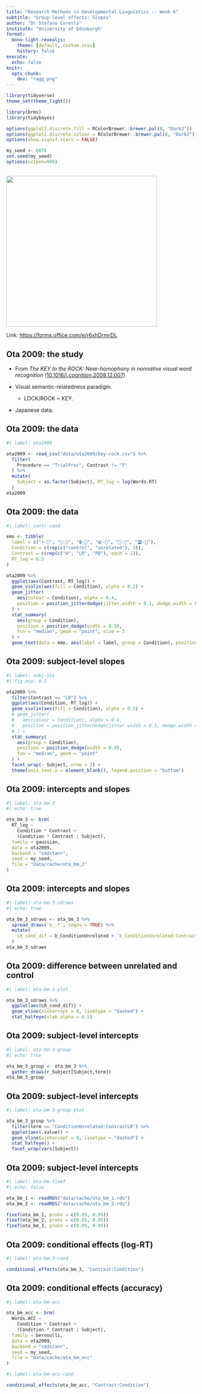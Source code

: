 ```yaml
---
title: "Research Methods in Developmental Linguistics -- Week 6"
subtitle: "Group-level effects: Slopes"
author: "Dr Stefano Coretta"
institute: "University of Edinburgh"
format:
  mono-light-revealjs:
    theme: [default, custom.scss]
    history: false
execute: 
  echo: false
knitr:
  opts_chunk:
    dev: "ragg_png"
---
```


```r
library(tidyverse)
theme_set(theme_light())

library(brms)
library(tidybayes)

options(ggplot2.discrete.fill = RColorBrewer::brewer.pal(8, "Dark2"))
options(ggplot2.discrete.colour = RColorBrewer::brewer.pal(8, "Dark2"))
options(show.signif.stars = FALSE)

my_seed <- 8878
set.seed(my_seed)
options(scipen=999)
```

## 

![](/img/QRCode for RMDL mid-term feedback.png){fig-align="center" width="400"}

Link: <https://forms.office.com/e/r6xhDrmrDL>

## Ota 2009: the study

-   From *The KEY to the ROCK: Near-homophony in nonnative visual word recognition* ([10.1016/j.cognition.2008.12.007](https://doi.org/10.1016/j.cognition.2008.12.007))

-   Visual semantic-relatedness paradigm.

    -   LOCK/ROCK \~ KEY.

-   Japanese data.

## Ota 2009: the data

```r
#| label: ota2009

ota2009 <- read_csv("data/ota2009/key-rock.csv") %>%
  filter(
    Procedure == "TrialProc", Contrast != "F"
  ) %>%
  mutate(
    Subject = as.factor(Subject), RT_log = log(Words.RT)
  )
ota2009
```

## Ota 2009: the data

```r
#| label: contr-cond

emo <- tibble(
  label = c("☀️-🌙", "👦-🌙", "🔒-🔑", "🪨-🔑", "🍑-🍏", "🏖️-🍏"),
  Condition = c(rep(c("control", "unrelated"), 3)),
  Contrast = c(rep(c("H", "LR", "PB"), each = 2)),
  RT_log = 6.5
)

ota2009 %>%
  ggplot(aes(Contrast, RT_log)) +
  geom_violin(aes(fill = Condition), alpha = 0.2) +
  geom_jitter(
    aes(colour = Condition), alpha = 0.4,
    position = position_jitterdodge(jitter.width = 0.1, dodge.width = 0.9)
  ) +
  stat_summary(
    aes(group = Condition),
    position = position_dodge(width = 0.9),
    fun = "median", geom = "point", size = 3
  ) +
  geom_text(data = emo, aes(label = label, group = Condition), position = position_dodge(width = 0.9), size = 5)
```

## Ota 2009: subject-level slopes

```r
#| label: subj-slo
#| fig_asp: 0.5

ota2009 %>%
  filter(Contrast == "LR") %>%
  ggplot(aes(Condition, RT_log)) +
  geom_violin(aes(fill = Condition), alpha = 0.5) +
  # geom_jitter(
  #   aes(colour = Condition), alpha = 0.4,
  #   position = position_jitterdodge(jitter.width = 0.1, dodge.width = 0.9)
  # ) +
  stat_summary(
    aes(group = Condition),
    position = position_dodge(width = 0.9),
    fun = "median", geom = "point"
  ) +
  facet_wrap(~ Subject, nrow = 2) +
  theme(axis.text.x = element_blank(), legend.position = "bottom")
```

## Ota 2009: intercepts and slopes

```r
#| label: ota-bm-3
#| echo: true

ota_bm_3 <- brm(
  RT_log ~
    Condition * Contrast +
    (Condition * Contrast | Subject),
  family = gaussian,
  data = ota2009,
  backend = "cmdstanr",
  seed = my_seed,
  file = "data/cache/ota_bm_3"
)
```

## Ota 2009: intercepts and slopes

```r
#| label: ota-bm-3-sdraws
#| echo: true

ota_bm_3_sdraws <- ota_bm_3 %>%
  spread_draws(`b_.*`, regex = TRUE) %>%
  mutate(
    LR_cond_dif = b_ConditionUnrelated + `b_ConditionUnrelated:ContrastLR`
  )
ota_bm_3_sdraws
```

## Ota 2009: difference between unrelated and control

```r
#| label: ota-bm-3-plot

ota_bm_3_sdraws %>%
  ggplot(aes(LR_cond_dif)) +
  geom_vline(xintercept = 0, linetype = "dashed") +
  stat_halfeye(slab_alpha = 0.5)
```

## Ota 2009: subject-level intercepts

```r
#| label: ota-bm-3-group
#| echo: true

ota_bm_3_group <- ota_bm_3 %>%
  gather_draws(r_Subject[Subject,term])
ota_bm_3_group
```

## Ota 2009: subject-level intercepts

```r
#| label: ota-bm-3-group-plot

ota_bm_3_group %>%
  filter(term == "ConditionUnrelated:ContrastLR") %>%
  ggplot(aes(.value)) +
  geom_vline(xintercept = 0, linetype = "dashed") +
  stat_halfeye() +
  facet_wrap(vars(Subject))
```

## Ota 2009: subject-level intercepts

```r
#| label: ota-bm-fixef
#| echo: false

ota_bm_1 <- readRDS("data/cache/ota_bm_1.rds")
ota_bm_2 <- readRDS("data/cache/ota_bm_2.rds")

fixef(ota_bm_1, probs = c(0.05, 0.95))
fixef(ota_bm_2, probs = c(0.05, 0.95))
fixef(ota_bm_3, probs = c(0.05, 0.95))
```

## Ota 2009: conditional effects (log-RT)

```r
#| label: ota-bm-3-cond

conditional_effects(ota_bm_3, "Contrast:Condition")
```

## Ota 2009: conditional effects (accuracy)

```r
#| label: ota-bm-acc

ota_bm_acc <- brm(
  Words.ACC ~
    Condition * Contrast +
    (Condition * Contrast | Subject),
  family = bernoulli,
  data = ota2009,
  backend = "cmdstanr",
  seed = my_seed,
  file = "data/cache/ota_bm_acc"
)
```

```r
#| label: ota-bm-acc-cond

conditional_effects(ota_bm_acc, "Contrast:Condition")
```
